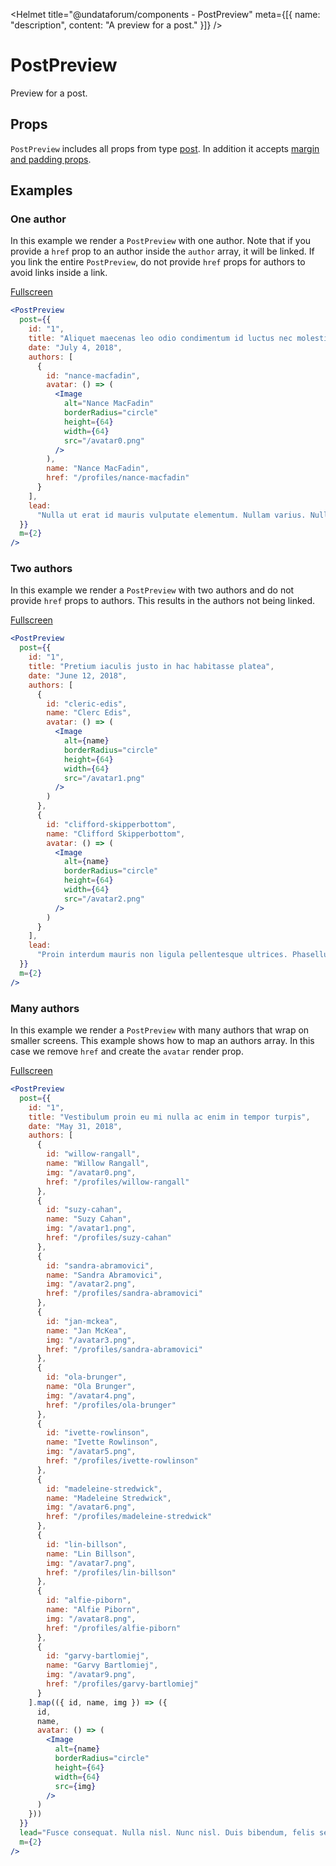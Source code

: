 
<Helmet
  title="@undataforum/components - PostPreview"
  meta={[{ name: "description", content: "A preview for a post." }]}
/>

# PostPreview

Preview for a post.

## Props

`PostPreview` includes all props from type [post](/types/post/). In addition it accepts [margin and padding props](https://rebassjs.org/props/#margin-and-padding).

## Examples

### One author

In this example we render a `PostPreview` with one author. Note that if you provide a `href` prop to an author inside the `author` array, it will be linked. If you link the entire `PostPreview`, do not provide `href` props for authors to avoid links inside a link.

<OneAuthorExample />

[Fullscreen](/PostPreview/one-author-example/)

```jsx
<PostPreview
  post={{
    id: "1",
    title: "Aliquet maecenas leo odio condimentum id luctus nec molestie",
    date: "July 4, 2018",
    authors: [
      {
        id: "nance-macfadin",
        avatar: () => (
          <Image
            alt="Nance MacFadin"
            borderRadius="circle"
            height={64}
            width={64}
            src="/avatar0.png"
          />
        ),
        name: "Nance MacFadin",
        href: "/profiles/nance-macfadin"
      }
    ],
    lead:
      "Nulla ut erat id mauris vulputate elementum. Nullam varius. Nulla facilisi. Cras non velit nec nisi vulputate nonummy. Maecenas tincidunt lacus at velit. Vivamus vel nulla eget eros elementum pellentesque. Quisque porta volutpat erat. Quisque erat eros, viverra eget, congue eget, semper rutrum, nulla. Nunc purus."
  }}
  m={2}
/>
```

### Two authors

In this example we render a `PostPreview` with two authors and do not provide `href` props to authors. This results in the authors not being linked.

<TwoAuthorsExample />

[Fullscreen](/PostPreview/two-authors-example/)

```jsx
<PostPreview
  post={{
    id: "1",
    title: "Pretium iaculis justo in hac habitasse platea",
    date: "June 12, 2018",
    authors: [
      {
        id: "cleric-edis",
        name: "Clerc Edis",
        avatar: () => (
          <Image
            alt={name}
            borderRadius="circle"
            height={64}
            width={64}
            src="/avatar1.png"
          />
        )
      },
      {
        id: "clifford-skipperbottom",
        name: "Clifford Skipperbottom",
        avatar: () => (
          <Image
            alt={name}
            borderRadius="circle"
            height={64}
            width={64}
            src="/avatar2.png"
          />
        )
      }
    ],
    lead:
      "Proin interdum mauris non ligula pellentesque ultrices. Phasellus id sapien in sapien iaculis congue. Vivamus metus arcu, adipiscing molestie, hendrerit at, vulputate vitae, nisl. Aenean lectus. Pellentesque eget nunc. Donec quis orci eget orci vehicula condimentum. Curabitur in libero ut massa volutpat convallis. Morbi odio odio, elementum eu, interdum eu, tincidunt in, leo. Maecenas pulvinar lobortis est."
  }}
  m={2}
/>
```

### Many authors

In this example we render a `PostPreview` with many authors that wrap on smaller screens. This example shows how to map an authors array. In this case we remove `href` and create the `avatar` render prop.

<ManyAuthorsExample />

[Fullscreen](/PostPreview/many-authors-example/)

```jsx
<PostPreview
  post={{
    id: "1",
    title: "Vestibulum proin eu mi nulla ac enim in tempor turpis",
    date: "May 31, 2018",
    authors: [
      {
        id: "willow-rangall",
        name: "Willow Rangall",
        img: "/avatar0.png",
        href: "/profiles/willow-rangall"
      },
      {
        id: "suzy-cahan",
        name: "Suzy Cahan",
        img: "/avatar1.png",
        href: "/profiles/suzy-cahan"
      },
      {
        id: "sandra-abramovici",
        name: "Sandra Abramovici",
        img: "/avatar2.png",
        href: "/profiles/sandra-abramovici"
      },
      {
        id: "jan-mckea",
        name: "Jan McKea",
        img: "/avatar3.png",
        href: "/profiles/sandra-abramovici"
      },
      {
        id: "ola-brunger",
        name: "Ola Brunger",
        img: "/avatar4.png",
        href: "/profiles/ola-brunger"
      },
      {
        id: "ivette-rowlinson",
        name: "Ivette Rowlinson",
        img: "/avatar5.png",
        href: "/profiles/ivette-rowlinson"
      },
      {
        id: "madeleine-stredwick",
        name: "Madeleine Stredwick",
        img: "/avatar6.png",
        href: "/profiles/madeleine-stredwick"
      },
      {
        id: "lin-billson",
        name: "Lin Billson",
        img: "/avatar7.png",
        href: "/profiles/lin-billson"
      },
      {
        id: "alfie-piborn",
        name: "Alfie Piborn",
        img: "/avatar8.png",
        href: "/profiles/alfie-piborn"
      },
      {
        id: "garvy-bartlomiej",
        name: "Garvy Bartlomiej",
        img: "/avatar9.png",
        href: "/profiles/garvy-bartlomiej"
      }
    ].map(({ id, name, img }) => ({
      id,
      name,
      avatar: () => (
        <Image
          alt={name}
          borderRadius="circle"
          height={64}
          width={64}
          src={img}
        />
      )
    }))
  }}
  lead="Fusce consequat. Nulla nisl. Nunc nisl. Duis bibendum, felis sed interdum venenatis, turpis enim blandit mi, in porttitor pede justo eu massa. Donec dapibus. Duis at velit eu est congue elementum. In hac habitasse platea dictumst. Morbi vestibulum, velit id pretium iaculis, diam erat fermentum justo, nec condimentum neque sapien placerat ante. Nulla justo."
  m={2}
/>
```
